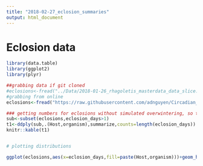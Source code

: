 ```yaml
---
title: "2018-02-27_eclosion_summaries"
output: html_document
---
```


# Eclosion data 

```r
library(data.table)
library(ggplot2)
library(plyr)
```



```r
##grabbing data if git cloned
#eclosions<-fread("../Data/2018-01-26_rhagoletis_masterdata_data_slice.csv")
#grabbing from online
eclosions<-fread("https://raw.githubusercontent.com/adnguyen/Circadian_rhythm_runs_seasonal_timing/master/Data/2018-01-26_rhagoletis_masterdata_data_slice.csv")

### getting numbers for eclosions without simulated overwintering, so these pupae were left at rearing temperature
sub<-subset(eclosions,eclosion_days>1)
t1<-ddply(sub,.(Host,organism),summarize,counts=length(eclosion_days))
knitr::kable(t1)


# plotting distributions

ggplot(eclosions,aes(x=eclosion_days,fill=paste(Host,organism)))+geom_histogram(position="identity",alpha=.52)
```

